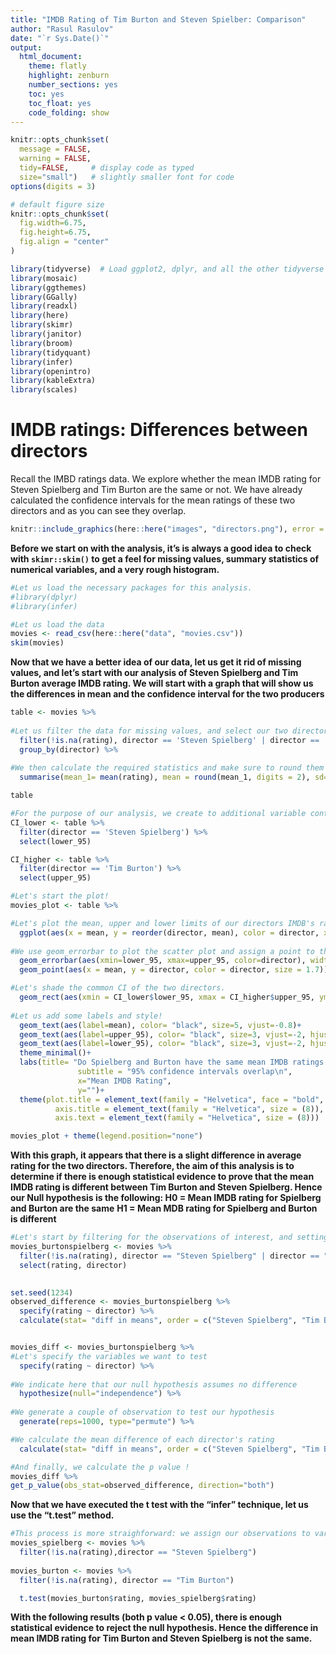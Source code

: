 ```yaml
---
title: "IMDB Rating of Tim Burton and Steven Spielber: Comparison"
author: "Rasul Rasulov"
date: "`r Sys.Date()`"
output:
  html_document:
    theme: flatly
    highlight: zenburn
    number_sections: yes
    toc: yes
    toc_float: yes
    code_folding: show
---
```



```r
knitr::opts_chunk$set(
  message = FALSE, 
  warning = FALSE, 
  tidy=FALSE,     # display code as typed
  size="small")   # slightly smaller font for code
options(digits = 3)

# default figure size
knitr::opts_chunk$set(
  fig.width=6.75, 
  fig.height=6.75,
  fig.align = "center"
)
```


```r
library(tidyverse)  # Load ggplot2, dplyr, and all the other tidyverse packages
library(mosaic)
library(ggthemes)
library(GGally)
library(readxl)
library(here)
library(skimr)
library(janitor)
library(broom)
library(tidyquant)
library(infer)
library(openintro)
library(kableExtra)
library(scales)
```

# IMDB ratings: Differences between directors

Recall the IMBD ratings data. We explore whether the mean IMDB rating for Steven Spielberg and Tim Burton are the same or not. We have already calculated the confidence intervals for the mean ratings of these two directors and as you can see they overlap. 


```r
knitr::include_graphics(here::here("images", "directors.png"), error = FALSE)
```

**Before we start on with the analysis, it's is always a good idea to check with `skimr::skim()` to get a feel for missing values, summary statistics of numerical variables, and a very rough histogram.**

```r
#Let us load the necessary packages for this analysis. 
#library(dplyr)
#library(infer)

#Let us load the data
movies <- read_csv(here::here("data", "movies.csv"))
skim(movies)
```

**Now that we have a better idea of our data, let us get it rid of missing values, and let's start with our analysis of Steven Spielberg and Tim Burton average IMDB rating. We will start with a graph that will show us the differences in mean and the confidence interval for the two producers**

```r

table <- movies %>% 
  
#Let us filter the data for missing values, and select our two directors
  filter(!is.na(rating), director == 'Steven Spielberg' | director == 'Tim Burton') %>%
  group_by(director) %>% 
  
#We then calculate the required statistics and make sure to round them up
  summarise(mean_1= mean(rating), mean = round(mean_1, digits = 2), sd= sd(rating), t_critical=qt(.95, n() - 1), standard_error=sd(movies$rating)/sqrt(n()), lower_95_1 = mean - t_critical*(standard_error), upper_95_1 = mean + t_critical*(standard_error), lower_95= round(lower_95_1, digits = 2),upper_95= round(upper_95_1, digits = 2) )

table

#For the purpose of our analysis, we create to additional variable containing the lower and upper values of our director
CI_lower <- table %>% 
  filter(director == 'Steven Spielberg') %>% 
  select(lower_95)

CI_higher <- table %>% 
  filter(director == 'Tim Burton') %>% 
  select(upper_95)

#Let's start the plot!
movies_plot <- table %>% 

#Let's plot the mean, upper and lower limits of our directors IMDB's rating
  ggplot(aes(x = mean, y = reorder(director, mean), color = director, xmin = lower_95, xmax = upper_95)) +
  
#We use geom_errorbar to plot the scatter plot and assign a point to the mean
  geom_errorbar(aes(xmin=lower_95, xmax=upper_95, color=director), width=0.1, size=1.5, scales = "free") +
  geom_point(aes(x = mean, y = director, color = director, size = 1.7))+

#Let's shade the common CI of the two directors.
  geom_rect(aes(xmin = CI_lower$lower_95, xmax = CI_higher$upper_95, ymin= -Inf, ymax=Inf), alpha=0.2, colour = "transparent")+
  
#Let us add some labels and style!
  geom_text(aes(label=mean), color= "black", size=5, vjust=-0.8)+
  geom_text(aes(label=upper_95), color= "black", size=3, vjust=-2, hjust=-6)+
  geom_text(aes(label=lower_95), color= "black", size=3, vjust=-2, hjust=7)+
  theme_minimal()+
  labs(title= "Do Spielberg and Burton have the same mean IMDB ratings ?",
               subtitle = "95% confidence intervals overlap\n",
               x="Mean IMDB Rating",
               y="")+
  theme(plot.title = element_text(family = "Helvetica", face = "bold", size = (12)),
          axis.title = element_text(family = "Helvetica", size = (8)),
          axis.text = element_text(family = "Helvetica", size = (8)))

movies_plot + theme(legend.position="none")
```


**With this graph, it appears that there is a slight difference in average rating for the two directors. Therefore, the aim of this analysis is to determine if there is enough statistical evidence to prove that the mean IMDB rating is different between Tim Burton and Steven Spielberg. Hence our Null hypothesis is the following: **
**H0 = Mean IMDB rating for Spielberg and Burton are the same**
**H1 = Mean MDB rating for Spielberg and Burton is different **

```r
#Let's start by filtering for the observations of interest, and setting the values to new variables
movies_burtonspielberg <- movies %>% 
  filter(!is.na(rating), director == "Steven Spielberg" | director == "Tim Burton") %>% 
  select(rating, director)
  

set.seed(1234)
observed_difference <- movies_burtonspielberg %>%
  specify(rating ~ director) %>%
  calculate(stat= "diff in means", order = c("Steven Spielberg", "Tim Burton")) 


movies_diff <- movies_burtonspielberg %>%
#Let's specify the variables we want to test
  specify(rating ~ director) %>%
  
#We indicate here that our null hypothesis assumes no difference
  hypothesize(null="independence") %>%
  
#We generate a couple of observation to test our hypothesis
  generate(reps=1000, type="permute") %>% 

#We calculate the mean difference of each director's rating
  calculate(stat= "diff in means", order = c("Steven Spielberg", "Tim Burton")) 

#And finally, we calculate the p value !
movies_diff %>% 
get_p_value(obs_stat=observed_difference, direction="both")

```

**Now that we have executed the t test with the "infer" technique, let us use the "t.test" method. **

```r

#This process is more straighforward: we assign our observations to variables and ... let the computer do its magic !
movies_spielberg <- movies %>% 
  filter(!is.na(rating),director == "Steven Spielberg") 
  
movies_burton <- movies %>% 
  filter(!is.na(rating), director == "Tim Burton")

  t.test(movies_burton$rating, movies_spielberg$rating)

```

**With the following results (both p value < 0.05), there is enough statistical evidence to reject the null hypothesis. Hence the difference in mean IMDB rating for Tim Burton and Steven Spielberg is not the same. **

